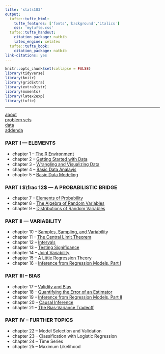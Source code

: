 ```yaml
---
title: 'stats103'
output:
  tufte::tufte_html:
    tufte_features: ['fonts','background','italics']
    css: 'mytufte.css'
  tufte::tufte_handout:
    citation_package: natbib
    latex_engine: xelatex
  tufte::tufte_book:
    citation_package: natbib
link-citations: yes
---
```


```r
knitr::opts_chunk$set(collapse = FALSE)
library(tidyverse)
library(knitr)
library(gridExtra)
library(extraDistr)
library(moments)
library(latex2exp)
library(tufte)
```

\newcommand{\E}{\text{E}}
\newcommand{\Var}{\text{Var}}
\newcommand{\SD}{\text{SD}}
\newcommand{\SE}{\text{SE}}
\newcommand{\Cov}{\text{Cov}}
\newcommand{\Cor}{\text{Cor}}
\renewcommand{\P}{\text{P}}
\newcommand{\pd}[2]{\frac{\partial #1}{\partial #2}}
\newcommand{\sumin}{\sum_i^n}
\newcommand{\Bias}{\text{Bias}}

\newcommand{\head}[2]{\text{#1} \hspace{0.5cm} \text{#2}}

--- 

<a href="./about.html">about</a>  
<a href="./problemsets.html">problem sets</a>  
<a href="./datasets.html">data</a>  
<a href="./addenda.html">addenda</a>

### PART I --- ELEMENTS

- chapter 1 -- <a href="./notes/c1-R.html">The R Environment</a>
- chapter 2 -- <a href="./notes/c2-data-basics.html">Getting Started with Data</a></li>
- chapter 3 -- <a href="./notes/c3-wrangle-visualize.html">Wrangling and Visualizing Data</a></li>
- chapter 4 -- <a href="./notes/c4-basic-analysis.html">Basic Data Analayis</a></li>
- chapter 5 -- <a href="./notes/c5-basic-modeling.html">Basic Data Modeling</a></li>

### PART I $\frac 12$ --- A PROBABILISTIC BRIDGE

- chapter 7 -- <a href="./notes/c7-probability-elements.html">Elements of Probability</a>
- chapter 8 -- <a href="./notes/c8-random-variables.html">The Algebra of Random Variables</a>
- chapter 9 -- <a href="./notes/c9-probability-distributions.html">Distributions of Random Variables</a>   

### PART II --- VARIABILITY

- chapter 10 -- <a href="./notes/c10-sampling.html">Samples, Sampling, and Variability</a></li>
- chapter 11 -- <a href="./notes/c11-clt.html">The Central Limit Theorem</a></li>
- chapter 12 -- <a href="./notes/c12-intervals.html">Intervals</a></li>
- chapter 13 -- <a href="./notes/c13-testing-significance.html">Testing Significance</a></li>
- chapter 14 -- <a href="./notes/c14-joint-variability.html">Joint Variability</a></li>
- chapter 15 -- <a href="./notes/c15-regression-theory.html">A Little Regression Theory</a></li>
- chapter 16 -- <a href="./notes/c16-regression-inference-I.html">Inference from Regression Models, Part I</a></li>

### PART III -- BIAS

- chapter 17 -- <a href="./notes/c17-validity-bias.html">Validity and Bias</a></li>
- chapter 18 -- <a href="./notes/c18-error-of-an-estimator.html">Quantifying the Error of an Estimator</a></li>
- chapter 19 -- <a href="./notes/c19-regression-inference-II.html">Inference from Regression Models, Part II</a></li>
- chapter 20 -- <a href="./notes/c20-causal-inference.html">Causal Inference</a></li>
- chapter 21 -- <a href="./notes/c21-bias-variance.html">The Bias-Variance Tradeoff</a></li>

### PART IV -- FURTHER TOPICS

- chapter 22 -- Model Selection and Validation 
- chapter 23 -- Classification with Logistic Regression
- chapter 24 -- Time Series
- chapter 25 -- Maximum Likelihood  

\ 

\ 



